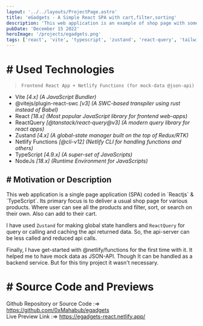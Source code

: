 ```yaml
---
layout: '../../layouts/ProjectPage.astro'
title: 'eGadgets - A Simple React SPA with cart,filter,sorting'
description: 'This web application is an example of shop page with some important functionalities.'
pubDate: 'December 15 2022'
heroImage: '/projects/egadgets.png'
tags: ['react', 'vite', 'typescript', 'zustand', 'react-query', 'tailwindcss']
---
```


# \# Used Technologies

> `Frontend React App + Netlify Functions (for mock-data @json-api)`

- Vite _[4.x] (A JavaScript Bundler)_
- @vitejs/plugin-react-swc _[v3] (A SWC-based transpiler using rust instead of Babel)_
- React _[18.x] (Most popular JavaScript library for frontend web-apps)_
- ReactQuery _[@tanstack/react-query@v3] (A modern query library for react apps)_
- Zustand _[4.x] (A global-state manager built on the top of Redux/RTK)_
- Netlify Functions _[@cli-v12] (Netlify CLI for handling functions and others)_
- TypeScript _[4.9.x] (A super-set of JavaScripts)_
- NodeJs _[18.x] (Runtime Environment for JavaScripts)_

## \# Motivation or Description

<p>
  This web application is a single page application (SPA) coded in `Reactjs` & `TypeScript`. Its primary focus is to deliver a usual shop page for various products. Where user can see all the products and filter, sort, or search on their own. Also can add to their cart.

I have used `Zustand` for making global state handlers and `ReactQuery` for query or calling and caching the api returned data. So, the api-server can be less called and reduced api calls.

Finally, I have get-started with @netlify/functions for the first time with it.
It helped me to have mock data as JSON-API. Though It can be handled as a backend service. But for this tiny project it wasn't necessary.

</p>

# \# Source Code and Previews

Github Repository or Source Code :=> https://github.com/0xMahabub/egadgets <br />
Live Preview Link :=> https://egadgets-react.netlify.app/ <br />
